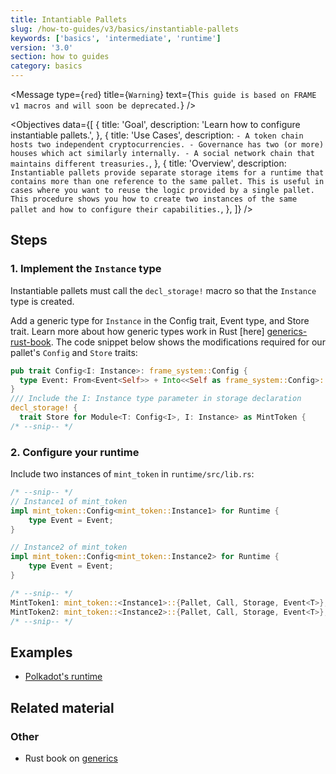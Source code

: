 ```yaml
---
title: Intantiable Pallets
slug: /how-to-guides/v3/basics/instantiable-pallets
keywords: ['basics', 'intermediate', 'runtime']
version: '3.0'
section: how to guides
category: basics
---
```


<Message
  type={`red`}
  title={`Warning`}
  text={`This guide is based on FRAME v1 macros and will soon be deprecated.`}
/>

<Objectives
  data={[
    {
      title: 'Goal',
      description: 'Learn how to configure instantiable pallets.',
    },
    {
      title: 'Use Cases',
      description: `
        - A token chain hosts two independent cryptocurrencies.
        - Governance has two (or more) houses which act similarly internally.
        - A social network chain that maintains different treasuries.
      `,
    },
    {
      title: 'Overview',
      description: `
        Instantiable pallets provide separate storage items for a runtime that contains more than one reference to the same pallet.
        This is useful in cases where you want to reuse the logic provided by a single pallet.
        This procedure shows you how to create two instances of the same pallet and how to configure their
        capabilities.
      `,
    },
  ]}
/>

## Steps

### 1. Implement the `Instance` type

Instantiable pallets must call the `decl_storage!` macro so that the `Instance` type is created.

Add a generic type for `Instance` in the Config trait, Event type, and Store trait. Learn more about how generic types work in Rust [here] [generics-rust-book]. The code snippet below shows the modifications required for our pallet's `Config` and `Store` traits:

```rust
pub trait Config<I: Instance>: frame_system::Config {
  type Event: From<Event<Self>> + Into<<Self as frame_system::Config>::Event>;
}
/// Include the I: Instance type parameter in storage declaration
decl_storage! {
  trait Store for Module<T: Config<I>, I: Instance> as MintToken {
/* --snip-- */
```

### 2. Configure your runtime

Include two instances of `mint_token` in `runtime/src/lib.rs`:

```rust
/* --snip-- */
// Instance1 of mint_token
impl mint_token::Config<mint_token::Instance1> for Runtime {
	type Event = Event;
}

// Instance2 of mint_token
impl mint_token::Config<mint_token::Instance2> for Runtime {
	type Event = Event;
}

/* --snip-- */
MintToken1: mint_token::<Instance1>::{Pallet, Call, Storage, Event<T>},
MintToken2: mint_token::<Instance2>::{Pallet, Call, Storage, Event<T>},
/* --snip-- */
```

## Examples

- [Polkadot's runtime](https://github.com/paritytech/polkadot/blob/master/runtime/polkadot/src/lib.rs#L968)

## Related material

### Other

- Rust book on [generics](https://doc.rust-lang.org/book/ch10-01-syntax.html)

[generics-rust-book]: https://doc.rust-lang.org/book/ch10-01-syntax.html
